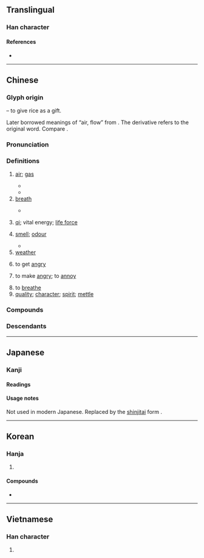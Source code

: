 {{character info/new}}
{{also|气|気|炁}}
==Translingual==
{{Han simplified forms|氣|気|气}}

===Han character===
{{Han char|rn=84|rad=气|as=06|sn=10|four=80917|canj=ONFD|ids=⿹气米}}

====References====
* {{Han ref|kx=0599.120|dkj=17059|dj=0990.260|hdz=32011.140|uh=6C23|ud=27683|bh=AEF0|bd=44784}}

----

==Chinese==
{{zh-forms|s=气|alt=𣱛}}

===Glyph origin===
{{Han etym}}
{{Han compound|气|米|c1=p|c2=s|t2=rice|ls=psc}} – to give rice as a gift.

Later borrowed meanings of “air, flow” from {{och-l|气}}. The derivative {{och-l|餼}} refers to the original word. Compare {{och-l|乞}}.

===Pronunciation===
{{zh-pron
|m=qì,er=y
|ma=y
|c=hei3
|h=pfs=hi
|md=ké
|mn=khì/khùi
|mn_note=khùi - vernacular, khì - literary
|w=2qi
|mc=y
|oc=y
|cat=n,v
}}

===Definitions===
{{zh-hanzi}}

# [[air]]; [[gas]]
#: {{zh-x|天然氣|natural gas}}
#* {{zh-x|出去 透 透氣！|Go out to breathe fresh '''air'''!}}
#* {{zh-x|輪胎 漏 氣 了。|The tire is leaking '''gas'''.}}
# [[breath]] {{zh-mw|m:口|c:啖}}
#: {{zh-x|喘不過氣 來|to be out of '''breath'''}}
#* {{zh-x|我 會 戰鬥 到 最后 一 口 氣。|I will fight to my last '''breath'''.}}
# {{lb|zh|Chinese philosophy}} [[qi]]; vital energy; [[life force]]
# [[smell]]; [[odour]]
#: {{zh-x|氣味|smell}}
#* {{zh-x|把 廚炊 的 煙火 氣 從 衣服 上 去掉 是 很 難 的。|It is difficult to remove the '''smell''' of cooking from clothes.}}
# [[weather]]
#: {{zh-x|天氣|weather}}
# to get [[angry]]
#: {{zh-x|生氣|to get angry}}
# to make [[angry]]; to [[annoy]]
#: {{zh-x|別 氣 我！|Don't '''annoy''' me!}}
# to [[breathe]]
# [[quality]]; [[character]]; [[spirit]]; [[mettle]]
#: {{zh-x|有 男人 氣|manly}}

===Compounds===
{{zh-der|hide_pron=1|一托氣|一氣|一絲兩氣|一絲半氣|一連氣|一鼓作氣|下床氣|下氣|不平之氣|不怯氣|不氣干|不氣長|不識氣|不送氣音|中氣|串氣|丹氣|二氣|人氣|仙氣|任氣|伏氣|佳氣|使氣|俗氣|俠氣|傲氣|傷氣|傻氣|元氣|充氣|光氣|六氣|冤枉氣|冷氣|凶氣|出氣|劍氣|力氣|勇氣|動氣|匠氣|厭氣|又急又氣|又氣又急|受氣|口氣|可氣|吁氣|合氣|同氣|名氣|吐氣|吞氣|吞聲忍氣|吞聲飲氣|吭氣|吷氣|吸氣|吹氣勝蘭|呼氣|和和氣氣|和氣|咽氣|哈氣|唼氣|善氣迎人|喘氣|喜氣|喪氣|喪聲嚎氣|喪聲歪氣|喬聲怪氣|嗤騾子氣|嘆氣|嘔氣|噴氣|噫氣|噯氣|嚥氣|嚴氣正性|四氣|回腸蕩氣|土氣|壓氣兒|士氣|壯氣|夜氣|大氣|大爺氣|天朗氣清|天氣|天清氣朗|天然氣|天高氣清|天高氣爽|失氣|奪氣|女兒氣|女氣|好氣|妖氣|姑娘氣|婆兒氣|嬌氣|孩子氣|孩氣|官氣|定神順氣|客氣|寒氣|寶氣|導氣|小家子氣|小家氣|小家罕氣|小氣|少氣無力|尖聲尖氣|尸居餘氣|屏息凝氣|屏氣|岔氣|嵐氣|左皮氣|布氣|帥氣|干鳥氣|平心定氣|平心易氣|平心靜氣|廢氣|弄性尚氣|引氣|彆氣|形氣|御氣|心和氣平|心平氣和|心平氣定|心平靜氣|心氣|心浮氣躁|心粗氣浮|心高氣傲|心高氣硬|忍氣吞聲|志同氣合|志氣|志滿氣得|志高氣揚|忿氣|怒氣|性氣|怨氣|怪裡怪氣|怯聲怯氣|息心靜氣|息氣|悔氣|悶氣|惡氣|惹氣|意氣|愚氣|愜氣|憋氣|憤氣填膺|戾氣|手氣|才氣|才高氣傲|打氣|抖氣|抽氣機|捯氣|排氣|掛氣|揚氣|換氣|撒氣|攮氣|支氣管炎|放氣|文氣|斷氣|方巾氣|日氣|星氣|春氣|時氣|晦氣|景氣|暑氣|暖氣|暮氣|暴厲之氣|暴戾之氣|曝氣|書卷氣|有氣|服氣|朔氣|望氣|朝氣|村氣|根氣|梯氣|歎氣|正氣|死氣沉沉|死氣白賴|死聲活氣|殺氣|毆氣|毒氣|民氣|氡氣|氣不公|氣不平|氣不忿|氣不忿兒|氣不憤|氣不打一處來|氣不過|氣丕丕|氣井|氣人|氣候|氣傲心高|氣充志定|氣充志驕|氣充文見|氣克斗牛|氣兒不打一處來|氣兒不順|氣冠三軍|氣凌霄漢|氣分|氣割|氣力|氣功|氣勃勃|氣勢|氣包子|氣化|氣厥|氣吁吁|氣吐眉揚|氣吐虹霓|氣吞山河|氣吞牛斗|氣味|氣呼呼|氣命|氣咻咻|氣咽聲絲|氣哼哼|氣喘|氣喪|氣嗓|氣噎|氣囊|氣囔囔|氣圈|氣團|氣塞|氣墊|氣壓|氣壯山河|氣壯河山|氣壯理直|氣夯|氣孔|氣宇|氣定神閒|氣度|氣強|氣忍聲吞|氣忿|氣急|氣性|氣息|氣悶|氣惱|氣態|氣憤|氣拍|氣揚采飛|氣撅撅|氣數|氣旋|氣昂昂|氣根|氣概|氣槍|氣樓|氣歇|氣死|氣殺鍾馗|氣母|氣毬|氣氛|氣氳氳|氣沖斗牛|氣沖沖|氣沖牛斗|氣沖牛鬥|氣沖霄漢|氣沖鬥牛|氣沮|氣泡|氣洶洶|氣派|氣流|氣浪|氣海|氣消膽奪|氣湊|氣湧如山|氣溫|氣滿填胸|氣滿志得|氣滿志驕|氣火|氣焊|氣焰|氣煞車|氣煤|氣燄高張|氣爆|氣狠狠|氣球|氣田|氣盛|氣盡|氣眼|氣短|氣泵|氣禁|氣窗|氣筒|氣節|氣管|氣籲籲|氣粗|氣索|氣結|氣絕|氣絲絲|氣義相投|氣胞|氣胸|氣脈|氣腔|氣腹|氣艇|氣色|氣若游絲|氣苦|氣蓋山河|氣虛|氣蠱|氣血|氣褥子|氣話|氣誼|氣象|氣貫長虹|氣質|氣賭|氣踰霄漢|氣輪機|氣逆|氣運|氣道|氣量|氣銲|氣錘|氣鍋|氣門|氣閥|氣韻|氣頭上|氣類|氣餒|氣騰騰|氣驕志滿|氣骨|氣體|氣高|氣鬱|氣魄|氣鳴樂器|氣鼓|氧氣|氨氣|氫氣|氯氣|水氣|沉不住氣|沉住氣|沉得住氣|沒氣|沴氣|油氣|沼氣|泳氣鐘|洋氣|洩氣|流氣|浩氣|浩然之氣|浪聲顙氣|浮氣|消氣|涼氣|淑氣|淘氣|淫氣|清氣|湖海氣|溼氣|滯氣|漏氣|潑聲浪氣|潮氣|濁氣|灝氣|火氣|煞氣|煤氣|蒸氣|熱氣|燃氣輪機|爭氣|爭閑氣|爽氣|牛氣|狂氣|狗氣|獃氣|獄氣|王氣|理氣|理直氣壯|瑞氣|甕聲甕氣|生氣|異香異氣|疏財尚氣|疝氣|疫氣|痰氣|瘴氣|癖氣|發氣|白氣|益氣|盛氣|目指氣使|直節勁氣|真氣|短氣|硬氣|碳酸氣|神安氣定|神安氣集|神完氣足|神氣|神清氣全|神清氣和|神清氣朗|神清氣正|神清氣爽|福氣|秀氣|秋氣|秋高氣爽|秋高氣肅|稚氣|稟氣|穢氣|空氣|窩囊氣|窮氣|笑氣|節氣|粗聲粗氣|精氣|素氣|紫氣|細聲細氣|絕氣|絳氣|義氣|習氣|老氣|聒氣|聲吞氣忍|聲應氣求|聲氣|聲求氣應|聲絲氣咽|聽氣兒|肝氣|肺氣腫|背氣|胎氣|脂粉氣|脹氣|脾氣|腐氣|腥氣|腰粗氣豪|腳氣病|膽氣|臊氣|臭氣|艾氣|芳氣|英氣|蔬茹氣|蕩氣回腸|蕩氣迴腸|藏風聚氣|虛憍恃氣|血氣|補氣|解氣|討氣|語氣|調氣|譜氣|豪氣|負氣|財氣|貧氣|貫氣|貯氣槽|賭氣|賭鱉氣|足高氣揚|趾高氣揚|蹩氣|辣氣|辭嚴氣正|辭氣|迂氣|迴腸蕩氣|送氣|透氣|逗氣|通氣|連氣兒|進氣|逸氣|遊氣|運氣|過氣|過病氣|邪氣|鄉氣|重氣|量小氣窄|銜聲茹氣|銳氣|鍊氣|鐳射氣|閉氣|閒氣|閣氣|闊氣|陰氣|陰陽怪氣|陽氣|雄氣|雲氣|電氣|霉氣|霧氣|霸氣|靈氣|頤指氣使|頭巾氣|頹氣|顥氣|風氣|風清氣爽|食氣|飲氣吞聲|養氣|香氣|馭氣|駐氣|驕氣|骨氣|體氣|鬆氣|鬥氣|鬥閑氣|魂消氣泄|鳥裡鳥氣|黑氣沖天}}

===Descendants===
{{CJKV||s=気|き|기|khí}}

{{zh-cat|Elementary|Intermediate}}

----

==Japanese==
{{ja-kanji forms|気|氣}}

===Kanji===
{{ja-kanji|grade=|rs=气06|style=ky|shin=気}}

====Readings====
{{ja-readings|goon=け|kanon=き|kun=いき-}}

====Usage notes====
Not used in modern Japanese. Replaced by the [[新字体#Japanese|shinjitai]] form {{m|ja|気}}.

----

==Korean==

===Hanja===
{{ko-hanja|hangeul=기|eumhun=|mr=ki|y=ki}}

# {{defn|lang=ko|sort=气06}}

====Compounds====
* {{l|ko|感氣|tr=[[감기]], gamgi}}

----

==Vietnamese==

===Han character===
{{vi-hantu|[[khí]]|rs=气06}}

# {{defn|lang=vi|sort=气06}}